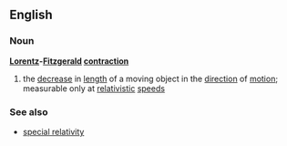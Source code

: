 ==English==
===Noun===
{{wikipedia}}
'''[[Lorentz]]-[[Fitzgerald]] [[contraction]]'''
# the [[decrease]] in [[length]] of a moving object in the [[direction]] of [[motion]]; measurable only at [[relativistic]] [[speed]]s
===See also===
*[[special relativity]]